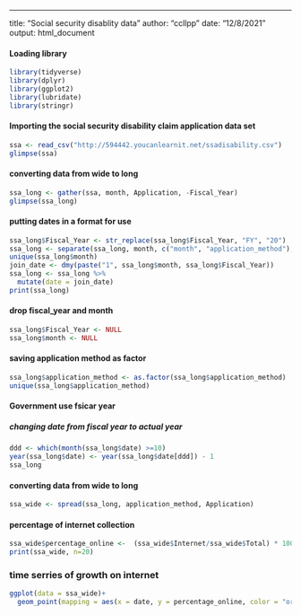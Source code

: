 ---
title: "Social security disablity data"
author: "ccllpp"
date: "12/8/2021"
output: html_document

#### Loading library

```r
library(tidyverse)
library(dplyr)
library(ggplot2)
library(lubridate)
library(stringr)
```

#### Importing the social security disability claim application data set

```r
ssa <- read_csv("http://594442.youcanlearnit.net/ssadisability.csv")
glimpse(ssa)
```

#### converting data from wide to long

```r
ssa_long <- gather(ssa, month, Application, -Fiscal_Year)
glimpse(ssa_long)
```

#### putting dates in a  format for use

```r
ssa_long$Fiscal_Year <- str_replace(ssa_long$Fiscal_Year, "FY", "20")
ssa_long <- separate(ssa_long, month, c("month", "application_method"), sep = "_")
unique(ssa_long$month)
join_date <- dmy(paste("1", ssa_long$month, ssa_long$Fiscal_Year))
ssa_long <- ssa_long %>% 
  mutate(date = join_date)
print(ssa_long)
```

#### drop fiscal_year and month

```r
ssa_long$Fiscal_Year <- NULL
ssa_long$month <- NULL
```

#### saving application method as factor

```r
ssa_long$application_method <- as.factor(ssa_long$application_method)
unique(ssa_long$application_method)
```

#### Government use fsicar year
##### changing date from fiscal year to actual year

```r
ddd <- which(month(ssa_long$date) >=10)
year(ssa_long$date) <- year(ssa_long$date[ddd]) - 1
ssa_long
```

#### converting data from wide to long

```r
ssa_wide <- spread(ssa_long, application_method, Application)
```

#### percentage of internet collection

```r
ssa_wide$percentage_online <-  (ssa_wide$Internet/ssa_wide$Total) * 100
print(ssa_wide, n=20)
```

### time serries of growth on internet 

```r
ggplot(data = ssa_wide)+
  geom_point(mapping = aes(x = date, y = percentage_online, color = "orange"))
```


